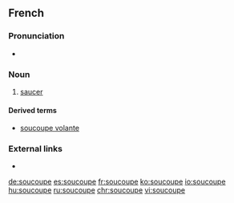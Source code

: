 ==French==

===Pronunciation===
* {{audio|Fr-soucoupe.ogg|Audio|lang=fr}}

===Noun===
{{fr-noun|f}}

# [[saucer]]

====Derived terms====
* [[soucoupe volante]]

===External links===
* {{R:TLFi}}

[[de:soucoupe]]
[[es:soucoupe]]
[[fr:soucoupe]]
[[ko:soucoupe]]
[[io:soucoupe]]
[[hu:soucoupe]]
[[ru:soucoupe]]
[[chr:soucoupe]]
[[vi:soucoupe]]